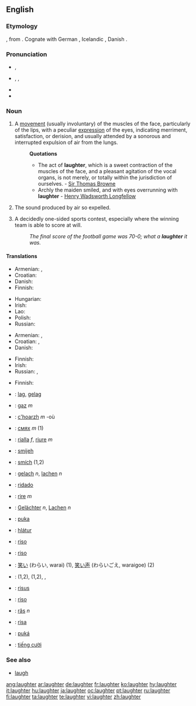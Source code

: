 ==English==

===Etymology===
{{etyl|ang}} {{term|hleahtor}}, from {{proto|Germanic|hlahtroz}}.  Cognate with German {{term|Gelächter}}, Icelandic {{term|hlátur}}, Danish {{term|latter|lang=da}}.

===Pronunciation===
* {{a|UK}} {{IPA|/ˈlɑːftə/}}, {{SAMPA|/"lA:ft@/}}
* {{a|US}} {{enPR|lăfʹtər}}, {{IPA|/ˈlæftɚ/}}, {{SAMPA|/"l{ft@`/}}
* {{audio|en-us-laughter.ogg|Audio (US)}}
* {{rhymes|ɑːftə(r)}}

===Noun===
{{wikipedia}}
{{en-noun|-}}

# A [[movement]] (usually involuntary) of the muscles of the face, particularly of the lips, with a peculiar [[expression]] of the eyes, indicating merriment, satisfaction, or derision, and usually attended by a sonorous and interrupted expulsion of air from the lungs.
#: '''Quotations'''
#:* The act of '''laughter''', which is a sweet contraction of the muscles of the face, and a pleasant agitation of the vocal organs, is not merely, or totally within the jurisdiction of ourselves. - [http://en.wikipedia.org/wiki/Sir_Thomas_Browne Sir Thomas Browne]
#:* Archly the maiden smiled, and with eyes overrunning with '''laughter''' - [http://en2.wikipedia.org/wiki/Henry_Wadsworth_Longfellow Henry Wadsworth Longfellow]
# The sound produced by air so expelled.
# {{slang}} A decidedly one-sided sports contest, especially where the winning team is able to score at will.
#: ''The final score of the football game was 70-0; what a '''laughter''' it was.''

====Translations====
{{trans-top|movement of the muscles of the face}}
* Armenian: {{t-|hy|ծիծաղ|tr=çiçaġ|sc=Armn|xs=Armenian}}, {{t-|hy|քրքիջ|tr=k'rk'iǰ|sc=Armn|xs=Armenian}}
* Croatian: {{t-|hr|smijeh|m|alt=smijȇh}}
* Danish: {{t-|da|grin|n}}
* Finnish: {{t+|fi|nauru}}
{{trans-mid}}
* Hungarian: {{t+|hu|nevetés}}
* Irish: {{t-|ga|gáire|m|xs=Irish}}
* Lao: {{t-|lo|ສຽງຫົວ|tr=siang-hua|sc=Laoo|xs=Lao}}
* Polish: {{t-|pl|śmiech|m}}
* Russian: {{t+|ru|смех|m|tr=sm'ex|sc=Cyrl}}
{{trans-bottom}}

{{trans-top|sound}}
* Armenian: {{t-|hy|քրքիջ|tr=k'rk'iǰ|sc=Armn|xs=Armenian}}, {{t-|hy|ծիծաղ|tr=çiçaġ|sc=Armn|xs=Armenian}}
* Croatian: {{t-|hr|smijeh|m|alt=smijȇh}}, {{t|hr|hihot|m|alt=hȉhōt}}
* Danish: {{t-|da|latter|c}}
{{trans-mid}}
* Finnish: {{t+|fi|nauru}}
* Irish: {{t-|ga|gáire|m|xs=Irish}}
* Russian: {{t+|ru|смех|m|tr=sm'ex|sc=Cyrl}}, {{t|ru|хохот|m|tr=xóxot|sc=Cyrl}}
{{trans-bottom}}

{{trans-top|a decidedly one-sided sports contest}}
* Finnish: {{t+|fi|vitsi}}
{{trans-mid}}
{{trans-bottom}}

{{checktrans-top}}
* {{ttbc|Afrikaans}}: [[lag]], [[gelag]]
* {{ttbc|Albanian}}: [[gaz]] ''m''
* {{ttbc|Breton}}: [[c'hoarzh]] ''m'' -où
* {{ttbc|Bulgarian}}: [[смях]] ''m'' (1)
* {{ttbc|Catalan}}: [[rialla]] ''f'', [[riure]] ''m''
* {{ttbc|Croatian}}: [[smijeh]] {{m}}
* {{ttbc|Czech}}: [[smích]] {{m}} (1,2)
* {{ttbc|Dutch}}: [[gelach]] ''n'', [[lachen]] ''n''
* {{ttbc|Esperanto}}: [[ridado]]
* {{ttbc|French}}: [[rire]] ''m''
* {{ttbc|German}}: [[Gelächter]] ''n'', [[Lachen]] ''n''
* {{ttbc|Guaraní}}: [[puka]]
* {{ttbc|Icelandic}}: [[hlátur]] {{m}}
{{checktrans-mid}}
* {{ttbc|Interlingua}}: [[riso]]
* {{ttbc|Italian}}: [[riso]] {{m}}
* {{ttbc|Japanese}}: [[笑い]] (わらい, warai) (1), [[笑い声]] (わらいごえ, waraigoe) (2)
* {{ttbc|Kurdish}}: {{t+|ku|ken}} {{m}} (1,2), {{t|ku|kenîn}} {{f}} (1,2), {{KUchar|[[پێکه‌نین]]}}, {{KUchar|[[قاقاو پێکه‌نین]]}}
* {{ttbc|Latin}}: [[risus]] {{m}}
* {{ttbc|Portuguese}}: [[riso]] {{n}}
* {{ttbc|Romanian}}: [[râs]] ''n'' {{rfv-gender}}
* {{ttbc|Spanish}}: [[risa]] {{f}}
* {{ttbc|Tupinambá}}: [[puká]]
* {{ttbc|Vietnamese}}: [[tiếng cười]]
{{checktrans-bottom}}

===See also===
* [[laugh]]

[[ang:laughter]]
[[ar:laughter]]
[[de:laughter]]
[[fr:laughter]]
[[ko:laughter]]
[[hy:laughter]]
[[it:laughter]]
[[hu:laughter]]
[[ja:laughter]]
[[oc:laughter]]
[[pt:laughter]]
[[ru:laughter]]
[[fi:laughter]]
[[ta:laughter]]
[[te:laughter]]
[[vi:laughter]]
[[zh:laughter]]